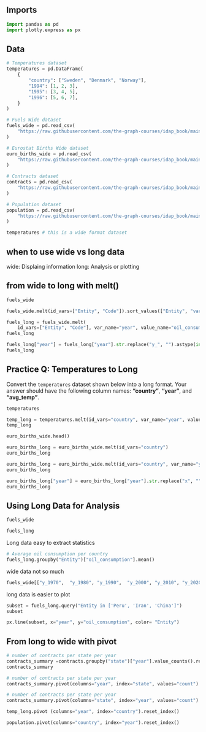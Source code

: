## Imports

```python
import pandas as pd
import plotly.express as px
```

## Data
```python

# Temperatures dataset
temperatures = pd.DataFrame(
    {
        "country": ["Sweden", "Denmark", "Norway"],
        "1994": [1, 2, 3],
        "1995": [3, 4, 5],
        "1996": [5, 6, 7],
    }
)

# Fuels Wide dataset
fuels_wide = pd.read_csv(
    "https://raw.githubusercontent.com/the-graph-courses/idap_book/main/data/oil_per_capita_wide.csv"
)

# Eurostat Births Wide dataset
euro_births_wide = pd.read_csv(
    "https://raw.githubusercontent.com/the-graph-courses/idap_book/main/data/euro_births_wide.csv"
)

# Contracts dataset
contracts = pd.read_csv(
    "https://raw.githubusercontent.com/the-graph-courses/idap_book/main/data/chicago_contracts_20_23.csv"
)

# Population dataset
population = pd.read_csv(
    "https://raw.githubusercontent.com/the-graph-courses/idap_book/main/data/tidyr_population.csv"
)
```

```python
temperatures # this is a wide format dataset
```
## when to use wide vs long data

wide: Displaing information
long: Analysis or plotting

## from wide to long with melt()

```python
fuels_wide
```

```python
fuels_wide.melt(id_vars=["Entity", "Code"]).sort_values(["Entity", "variable"])
```

```python
fuels_long = fuels_wide.melt(
    id_vars=["Entity", "Code"], var_name="year", value_name="oil_consumption").sort_values(["Entity", "year"])
fuels_long 
```

```python
fuels_long["year"] = fuels_long["year"].str.replace("y_", "").astype(int)
fuels_long
```
## Practice Q: Temperatures to Long

Convert the `temperatures` dataset shown below into a long format. Your answer should have the following column names: **"country"**, **"year"**, and **"avg_temp"**.

```python
temperatures
```
```python
temp_long = temperatures.melt(id_vars="country", var_name="year", value_name="avg_temp").sort_values(["country", "year"])
temp_long
```


```python
euro_births_wide.head()
```

```python
euro_births_long = euro_births_wide.melt(id_vars="country")
euro_births_long 
```
```python
euro_births_long = euro_births_wide.melt(id_vars="country", var_name="year", value_name="births_counts").sort_values(["country", "year"])
euro_births_long 
```
```python
euro_births_long["year"] = euro_births_long["year"].str.replace("x", "").astype(int)
euro_births_long
```

## Using Long Data for Analysis

```python
fuels_wide
```

```python
fuels_long
```

Long data easy to extract statistics
```python
# Average oil consumption per country
fuels_long.groupby("Entity")["oil_consumption"].mean()
```

wide data not so much
```python
fuels_wide[["y_1970",  "y_1980", "y_1990",	"y_2000", "y_2010",	"y_2020"]].mean(axis=1)
```

long data is easier to plot
```python
subset = fuels_long.query("Entity in ['Peru', 'Iran', 'China']")
subset
```

```python
px.line(subset, x="year", y="oil_consumption", color= "Entity")
```

## From long to wide with pivot

```python
# number of contracts per state per year
contracts_summary =contracts.groupby("state")["year"].value_counts().reset_index()
contracts_summary
```
```python
# number of contracts per state per year
contracts_summary.pivot(columns="year", index="state", values="count").reset_index()

```

```python
# number of contracts per state per year
contracts_summary.pivot(columns="state", index="year", values="count").reset_index()

```

```python
temp_long.pivot (columns="year", index="country").reset_index()

```

```python
population.pivot(columns="country", index="year").reset_index()

```
